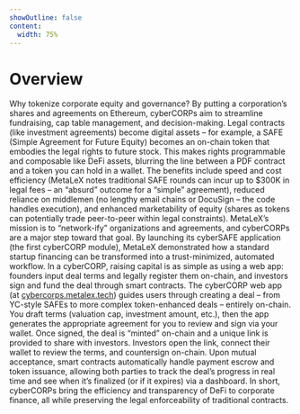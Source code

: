 ```yaml
---
showOutline: false
content:
  width: 75%
---
```


# Overview

Why tokenize corporate equity and governance? By putting a corporation’s shares and agreements on Ethereum, cyberCORPs aim to streamline fundraising, cap table management, and decision-making. Legal contracts (like investment agreements) become digital assets – for example, a SAFE (Simple Agreement for Future Equity) becomes an on-chain token that embodies the legal rights to future stock. This makes rights programmable and composable like DeFi assets, blurring the line between a PDF contract and a token you can hold in a wallet. The benefits include speed and cost efficiency (MetaLeX notes traditional SAFE rounds can incur up to $300K in legal fees – an “absurd” outcome for a “simple” agreement), reduced reliance on middlemen (no lengthy email chains or DocuSign – the code handles execution), and enhanced marketability of equity (shares as tokens can potentially trade peer-to-peer within legal constraints). MetaLeX’s mission is to “network-ify” organizations and agreements, and cyberCORPs are a major step toward that goal. By launching its cyberSAFE application (the first cyberCORP module), MetaLeX demonstrated how a standard startup financing can be transformed into a trust-minimized, automated workflow. In a cyberCORP, raising capital is as simple as using a web app: founders input deal terms and legally register them on-chain, and investors sign and fund the deal through smart contracts. The cyberCORP web app (at [cybercorps.metalex.tech](https://cybercorps.metalex.tech)) guides users through creating a deal – from YC-style SAFEs to more complex token-enhanced deals – entirely on-chain. You draft terms (valuation cap, investment amount, etc.), then the app generates the appropriate agreement for you to review and sign via your wallet. Once signed, the deal is “minted” on-chain and a unique link is provided to share with investors. Investors open the link, connect their wallet to review the terms, and countersign on-chain. Upon mutual acceptance, smart contracts automatically handle payment escrow and token issuance, allowing both parties to track the deal’s progress in real time and see when it’s finalized (or if it expires) via a dashboard. In short, cyberCORPs bring the efficiency and transparency of DeFi to corporate finance, all while preserving the legal enforceability of traditional contracts.

